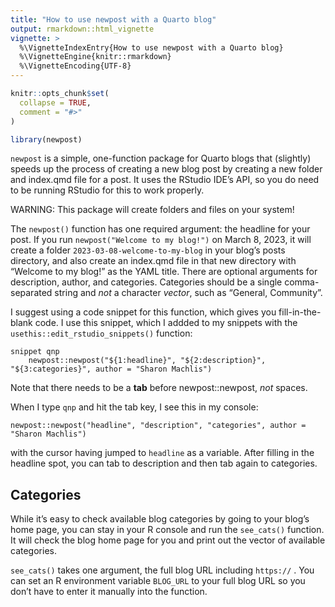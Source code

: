 ```yaml
---
title: "How to use newpost with a Quarto blog"
output: rmarkdown::html_vignette
vignette: >
  %\VignetteIndexEntry{How to use newpost with a Quarto blog}
  %\VignetteEngine{knitr::rmarkdown}
  %\VignetteEncoding{UTF-8}
---
```


```r
knitr::opts_chunk$set(
  collapse = TRUE,
  comment = "#>"
)
```

```r
library(newpost)
```

`newpost` is a simple, one-function package for Quarto blogs that (slightly) speeds up the process of creating a new blog post by creating a new folder and index.qmd file for a post. It uses the RStudio IDE's API, so you do need to be running RStudio for this to work properly.

WARNING: This package will create folders and files on your system!

The `newpost()` function has one required argument: the headline for your post. If you run `newpost("Welcome to my blog!")` on March 8, 2023, it will create a folder `2023-03-08-welcome-to-my-blog` in your blog's posts directory, and also create an index.qmd file in that new directory with "Welcome to my blog!" as the YAML title. There are optional arguments for description, author, and categories. Categories should be a single comma-separated string and _not_ a character _vector_, such as "General, Community".

I suggest using a code snippet for this function, which gives you fill-in-the-blank code. I use this snippet, which I addded to my snippets with the `usethis::edit_rstudio_snippets()` function:

```
snippet qnp
	newpost::newpost("${1:headline}", "${2:description}", "${3:categories}", author = "Sharon Machlis")
```

Note that there needs to be a **tab** before newpost::newpost, _not_ spaces.

When I type `qnp` and hit the tab key, I see this in my console:

`newpost::newpost("headline", "description", "categories", author = "Sharon Machlis")`

with the cursor having jumped to `headline` as a variable. After filling in the headline spot, you can tab to description and then tab again to categories.

## Categories

While it's easy to check available blog categories by going to your blog's home page, you can stay in your R console and run the `see_cats()` function. It will check the blog home page for you and print out the vector of available categories. 

`see_cats()` takes one argument, the full blog URL including `https://` . You can set an R environment variable `BLOG_URL` to your full blog URL so you don't have to enter it manually into the function.



